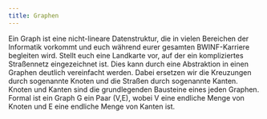 ```yaml
---
title: Graphen
---
```



Ein Graph ist eine nicht-lineare Datenstruktur, die in vielen Bereichen der Informatik vorkommt und euch während eurer gesamten BWINF-Karriere begleiten wird. Stellt euch eine Landkarte vor, auf der ein kompliziertes Straßennetz eingezeichnet ist. Dies kann durch eine Abstraktion in einen Graphen deutlich vereinfacht werden. Dabei ersetzen wir die Kreuzungen durch sogenannte Knoten und die Straßen durch sogenannte Kanten. Knoten und Kanten sind die grundlegenden Bausteine eines jeden Graphen. Formal ist ein Graph G ein Paar (V,E), wobei V eine endliche Menge von Knoten und E eine endliche Menge von Kanten ist. 
